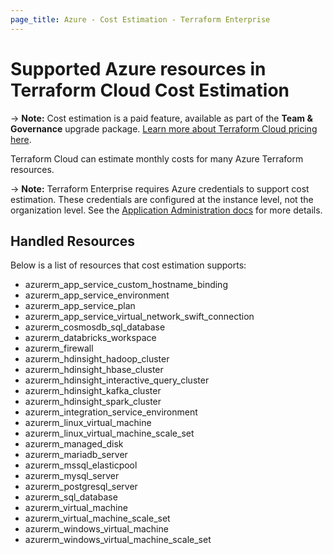 ```yaml
---
page_title: Azure - Cost Estimation - Terraform Enterprise
---
```


# Supported Azure resources in Terraform Cloud Cost Estimation

-> **Note:** Cost estimation is a paid feature, available as part of the **Team & Governance** upgrade package. [Learn more about Terraform Cloud pricing here](https://www.hashicorp.com/products/terraform/pricing).

Terraform Cloud can estimate monthly costs for many Azure Terraform resources.

-> **Note:** Terraform Enterprise requires Azure credentials to support cost estimation. These credentials are configured at the instance level, not the organization level. See the [Application Administration docs](/enterprise/admin/application/integration) for more details.

## Handled Resources

Below is a list of resources that cost estimation supports:

-   azurerm_app_service_custom_hostname_binding
-   azurerm_app_service_environment
-   azurerm_app_service_plan
-   azurerm_app_service_virtual_network_swift_connection
-   azurerm_cosmosdb_sql_database
-   azurerm_databricks_workspace
-   azurerm_firewall
-   azurerm_hdinsight_hadoop_cluster
-   azurerm_hdinsight_hbase_cluster
-   azurerm_hdinsight_interactive_query_cluster
-   azurerm_hdinsight_kafka_cluster
-   azurerm_hdinsight_spark_cluster
-   azurerm_integration_service_environment
-   azurerm_linux_virtual_machine
-   azurerm_linux_virtual_machine_scale_set
-   azurerm_managed_disk
-   azurerm_mariadb_server
-   azurerm_mssql_elasticpool
-   azurerm_mysql_server
-   azurerm_postgresql_server
-   azurerm_sql_database
-   azurerm_virtual_machine
-   azurerm_virtual_machine_scale_set
-   azurerm_windows_virtual_machine
-   azurerm_windows_virtual_machine_scale_set
